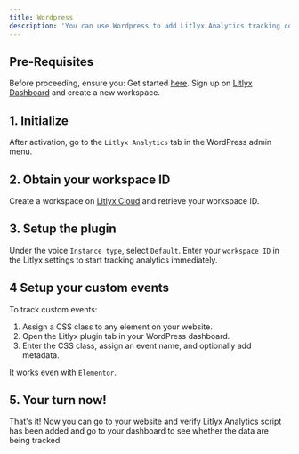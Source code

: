 ```yaml
---
title: Wordpress
description: 'You can use Wordpress to add Litlyx Analytics tracking code to your website within seconds.'
---
```


## Pre-Requisites

Before proceeding, ensure you:
<Steps>
<Step title="Check Litlyx Analytics Plugin on Wordpress">
    Get started [here](https://wordpress.org/plugins/litlyx-analytics/).
  </Step>
  <Step title="Get your litlyx's workspace ID">
    Sign up on [Litlyx Dashboard](https://dashboard.litlyx.com/) and create a new workspace.
  </Step>
</Steps>


## 1. Initialize

After activation, go to the `Litlyx Analytics` tab in the WordPress admin menu.

## 2. Obtain your workspace ID
Create a workspace on [Litlyx Cloud](https://dashboard.litlyx.com/)  and retrieve your workspace ID.

## 3. Setup the plugin

Under the voice `Instance type`, select `Default`. Enter your `workspace ID` in the Litlyx settings to start tracking analytics immediately.  

## 4 Setup your custom events
To track custom events:
1. Assign a CSS class to any element on your website.
2. Open the Litlyx plugin tab in your WordPress dashboard.
3. Enter the CSS class, assign an event name, and optionally add metadata.


<Note>It works even with `Elementor`.</Note>




## 5. Your turn now!

That's it! Now you can go to your website and verify Litlyx Analytics script has been added and go to your dashboard to see whether the data are being tracked.
